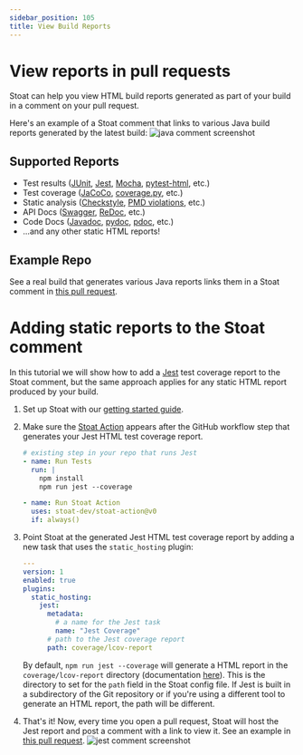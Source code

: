 ```yaml
---
sidebar_position: 105
title: View Build Reports
---
```


# View reports in pull requests

Stoat can help you view HTML build reports generated as part of your build in a comment on your pull request.

Here's an example of a Stoat comment that links to various Java build reports generated by the latest build:
<img src="https://stoat-dev--static.stoat.page/screenshot-java.png" alt="java comment screenshot" width={400} />

## Supported Reports
* Test results ([JUnit](https://junit.org/junit5/), [Jest](https://jestjs.io/), [Mocha](https://mochajs.org/), [pytest-html](https://pypi.org/project/pytest-html/), etc.)
* Test coverage ([JaCoCo](https://www.jacoco.org/jacoco/), [coverage.py](https://coverage.readthedocs.io/en/latest/), etc.)
* Static analysis ([Checkstyle](https://checkstyle.sourceforge.io/), [PMD violations](https://pmd.github.io/), etc.)
* API Docs ([Swagger](https://swagger.io/), [ReDoc](https://redocly.com/), etc.)
* Code Docs ([Javadoc](https://en.wikipedia.org/wiki/Javadoc), [pydoc](https://docs.python.org/3/library/pydoc.html), [pdoc](https://pdoc.dev/), etc.)
* ...and any other static HTML reports!

## Example Repo

See a real build that generates various Java reports links them in a Stoat comment in [this pull request](https://github.com/stoat-dev/example-java/pull/1).

# Adding static reports to the Stoat comment

In this tutorial we will show how to add a [Jest](https://jestjs.io/) test coverage report to the Stoat comment, but the same approach applies for any static HTML report produced by your build.

1. Set up Stoat with our [getting started guide](../installation).

2. Make sure the [Stoat Action](https://github.com/stoat-dev/stoat-action) appears after the GitHub workflow step that generates your Jest HTML test coverage report.

    ```yaml title=".github/workflows/docs.yaml"
    # existing step in your repo that runs Jest
    - name: Run Tests
      run: |
        npm install
        npm run jest --coverage

    - name: Run Stoat Action
      uses: stoat-dev/stoat-action@v0
      if: always()
    ```

3. Point Stoat at the generated Jest HTML test coverage report by adding a new task that uses the `static_hosting` plugin:

    ```yaml title=".stoat/config.yaml"
    ---
    version: 1
    enabled: true
    plugins:
      static_hosting:
        jest:
          metadata:
            # a name for the Jest task
            name: "Jest Coverage"
          # path to the Jest coverage report
          path: coverage/lcov-report
    ```

   By default, `npm run jest --coverage` will generate a HTML report in the `coverage/lcov-report` directory (documentation [here](https://jestjs.io/docs/configuration#coveragereporters-arraystring--string-options)).
   This is the directory to set for the `path` field in the Stoat config file.
   If Jest is built in a subdirectory of the Git repository or if you're using a different tool to generate an HTML report, the path will be different.

4. That's it! Now, every time you open a pull request, Stoat will host the Jest report and post a comment with a link to view it. See an example in [this pull request](https://github.com/stoat-dev/examples/pull/1).
   <img src="https://stoat-dev--static.stoat.page/screenshot-jest.png" alt="jest comment screenshot" width={600} />
